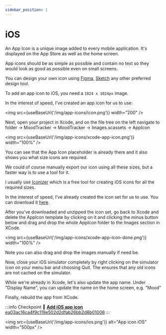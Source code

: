 ```yaml
---
sidebar_position: 1
---
```



# iOS

An App Icon is a unique image added to every mobile application. It's displayed on the App Store as well as the home screen.

App icons should be as simple as possible and contain no text so they would look as good as possible even on small screens.

You can design your own icon using [Figma](https://www.figma.com/), [Sketch](https://www.sketch.com/) any other preferred design tool.

To add an app icon to iOS, you need a `1024 x 1024px` image.

In the interest of speed, I've created an app icon for us to use:

<img src={useBaseUrl('/img/app-icons/icon.png')} width="200" />

Next, open your project in Xcode, and on the file tree on the left navigate to folder -> MoodTracker -> MoodTracker -> Images.scassets -> AppIcon

<img src={useBaseUrl('/img/app-icons/xcode-app-icon.png')} width="100%" />

You can see that the App Icon placeholder is already there and it also shows you what size icons are required.

We could of course manually export our icon using all these sizes, but a faster way is to use a tool for it.

I usually use [Iconizer](https://raphaelhanneken.com/iconizer/) which is a free tool for creating iOS icons for all the required sizes.

In the interest of speed, I've already created the icon set for us to use. You can download it [here](https://kadikraman.github.io/react-native-beyond-basics/img/AppIcon.appiconset.zip).

After you've downloaded and unzipped the icon set, go back to Xcode and delete the AppIcon template by clicking on it and clicking the minus button below and drag and drop the whole AppIcon folder to the Images section in XCode.

<img src={useBaseUrl('/img/app-icons/xcode-app-icon-done.png')} width="100%" />

Note you can also drag and drop the images manually if need be.

Now, close your iOS simulator completely by right clicking on the simulator icon on your menu bar and choosing Quit. The ensures that any old icons are not cached on the simulator.

While we're already in Xcode, let's also update the app name. Under "Display Name", you can update the name on the home screen, e.g. "Mood"

Finally, rebuild the app from XCode.

:::info Checkpoint 🔗
[**Add iOS app icon** ea03ac16ca4f9c119e502d2dfab26bb2d8b01008](https://github.com/kadikraman/MoodTracker/commit/ea03ac16ca4f9c119e502d2dfab26bb2d8b01008)
:::

<img
  src={useBaseUrl('/img/app-icons/ios.png')}
  alt="App icon iOS"
  width="500px"
/>
